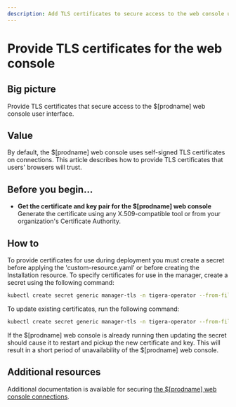 ```yaml
---
description: Add TLS certificates to secure access to the web console user interface.
---
```


# Provide TLS certificates for the web console

## Big picture

Provide TLS certificates that secure access to the $[prodname] web console user interface.

## Value

By default, the $[prodname] web console uses self-signed TLS certificates on connections. This article describes how to provide TLS certificates that users' browsers will trust.

## Before you begin...

- **Get the certificate and key pair for the $[prodname] web console**
  Generate the certificate using any X.509-compatible tool or from your organization's Certificate Authority.

<!--TODO-XREFS-CC
The certificate must have Common Name or Subject Alternate Names that match the IPs or DNS names that will be used to [access the web console](/operations/cnx/access-the-manager/).
-->
## How to

To provide certificates for use during deployment you must create a secret before applying the 'custom-resource.yaml' or before creating the Installation resource. To specify certificates for use in the manager, create a secret using the following command:

```bash
kubectl create secret generic manager-tls -n tigera-operator --from-file=cert=</path/to/certificate-file> --from-file=key=</path/to/key-file>
```

To update existing certificates, run the following command:

```bash
kubectl create secret generic manager-tls -n tigera-operator --from-file=cert=</path/to/certificate-file> --from-file=key=</path/to/key-file> --dry-run -o yaml --save-config | kubectl replace -f -
```

If the $[prodname] web console is already running then updating the secret should cause it to restart and pickup the new certificate and key. This will result in a short period of unavailability of the $[prodname] web console.

## Additional resources

Additional documentation is available for securing [the $[prodname] web console connections](crypto-auth.mdx#calico-enterprise-manager-connections).
